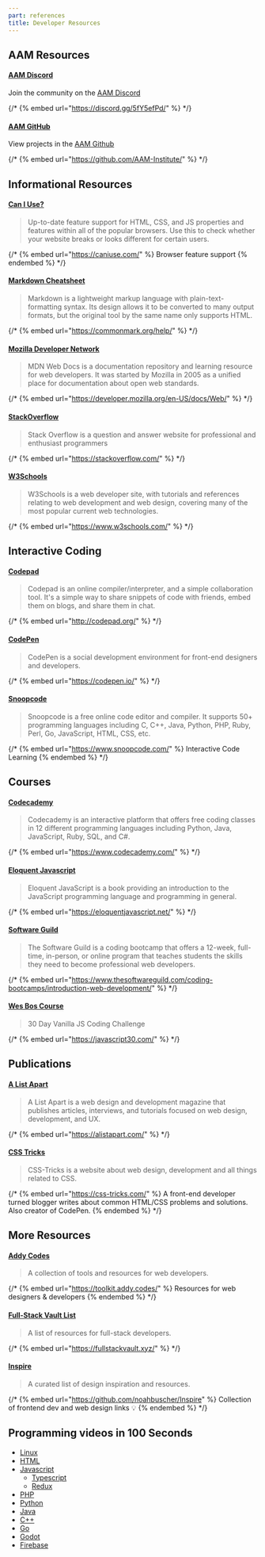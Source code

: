 ```yaml
---
part: references
title: Developer Resources
---
```


## AAM Resources

#### [AAM Discord](https://discord.gg/5fY5efPd)

Join the community on the [AAM Discord](https://discord.gg/5fY5efPd)

{/* {% embed url="https://discord.gg/5fY5efPd/" %} */}

#### [AAM GitHub](https://github.com/AAM-Institute/)

View projects in the [AAM Github](https://github.com/AAM-Institute/)

{/* {% embed url="https://github.com/AAM-Institute/" %} */}

## Informational Resources

#### [Can I Use?](https://caniuse.com/)

> Up-to-date feature support for HTML, CSS, and JS properties and features within all of the popular browsers. Use this to check whether your website breaks or looks different for certain users.

{/* {% embed url="https://caniuse.com/" %} Browser feature support {% endembed %} */}

#### [Markdown Cheatsheet](https://commonmark.org/help/)

> Markdown is a lightweight markup language with plain-text-formatting syntax. Its design allows it to be converted to many output formats, but the original tool by the same name only supports HTML.

{/* {% embed url="https://commonmark.org/help/" %} */}

#### [Mozilla Developer Network](https://developer.mozilla.org/en-US/docs/Web)

> MDN Web Docs is a documentation repository and learning resource for web developers. It was started by Mozilla in 2005 as a unified place for documentation about open web standards.

{/* {% embed url="https://developer.mozilla.org/en-US/docs/Web/" %} */}

#### [StackOverflow](https://stackoverflow.com/)

> Stack Overflow is a question and answer website for professional and enthusiast programmers

{/* {% embed url="https://stackoverflow.com/" %} */}

#### [W3Schools](https://www.w3schools.com/)

> W3Schools is a web developer site, with tutorials and references relating to web development and web design, covering many of the most popular current web technologies.

{/* {% embed url="https://www.w3schools.com/" %} */}

## Interactive Coding

#### [Codepad](http://codepad.org/)

> Codepad is an online compiler/interpreter, and a simple collaboration tool. It's a simple way to share snippets of code with friends, embed them on blogs, and share them in chat.

{/* {% embed url="http://codepad.org/" %} */}

#### [CodePen](https://codepen.io/)

> CodePen is a social development environment for front-end designers and developers.

{/* {% embed url="https://codepen.io/" %} */}

#### [Snoopcode](https://www.snoopcode.com/)

> Snoopcode is a free online code editor and compiler. It supports 50+ programming languages including C, C++, Java, Python, PHP, Ruby, Perl, Go, JavaScript, HTML, CSS, etc.

{/* {% embed url="https://www.snoopcode.com/" %} Interactive Code Learning {% endembed %} */}

## Courses

#### [Codecademy](https://www.codecademy.com/)

> Codecademy is an interactive platform that offers free coding classes in 12 different programming languages including Python, Java, JavaScript, Ruby, SQL, and C\#.

{/* {% embed url="https://www.codecademy.com/" %} */}

#### [Eloquent Javascript](https://eloquentjavascript.net/)

> Eloquent JavaScript is a book providing an introduction to the JavaScript programming language and programming in general.

{/* {% embed url="https://eloquentjavascript.net/" %} */}

#### [Software Guild](https://www.thesoftwareguild.com/coding-bootcamps/introduction-web-development/)

> The Software Guild is a coding bootcamp that offers a 12-week, full-time, in-person, or online program that teaches students the skills they need to become professional web developers.

{/* {% embed url="https://www.thesoftwareguild.com/coding-bootcamps/introduction-web-development/" %} */}

#### [Wes Bos Course](https://javascript30.com/)

> 30 Day Vanilla JS Coding Challenge

{/* {% embed url="https://javascript30.com/" %} */}

## Publications

#### [A List Apart](https://alistapart.com/)

> A List Apart is a web design and development magazine that publishes articles, interviews, and tutorials focused on web design, development, and UX.

{/* {% embed url="https://alistapart.com/" %} */}

#### [CSS Tricks](https://css-tricks.com/)

> CSS-Tricks is a website about web design, development and all things related to CSS.

{/* {% embed url="https://css-tricks.com/" %} A front-end developer turned blogger writes about common HTML/CSS problems and solutions. Also creator of CodePen. {% endembed %} */}

## More Resources

#### [Addy Codes](https://toolkit.addy.codes/)

> A collection of tools and resources for web developers.

{/* {% embed url="https://toolkit.addy.codes/" %} Resources for web designers & developers {% endembed %} */}

#### [Full-Stack Vault List](https://fullstackvault.xyz/)

> A list of resources for full-stack developers.

{/* {% embed url="https://fullstackvault.xyz/" %} */}

#### [Inspire](https://github.com/noahbuscher/Inspire)

> A curated list of design inspiration and resources.

{/* {% embed url="https://github.com/noahbuscher/Inspire" %} Collection of frontend dev and web design links 💡 {% endembed %} */}

## Programming videos in 100 Seconds

- [Linux](https://www.youtube.com/watch?v=rrB13utjYV4)
- [HTML](https://www.youtube.com/watch?v=ok-plXXHlWw)
- [Javascript](https://www.youtube.com/watch?v=DHjqpvDnNGE)
  - [Typescript](https://www.youtube.com/watch?v=zQnBQ4tB3ZA)
  - [Redux](https://www.youtube.com/watch?v=_shA5Xwe8_4)
- [PHP](https://www.youtube.com/watch?v=a7_WFUlFS94)
- [Python](https://www.youtube.com/watch?v=x7X9w_GIm1s)
- [Java](https://www.youtube.com/watch?v=l9AzO1FMgM8)
- [C++](https://www.youtube.com/watch?v=MNeX4EGtR5Y)
- [Go](https://www.youtube.com/watch?v=446E-r0rXHI)
- [Godot](https://www.youtube.com/watch?v=QKgTZWbwD1U)
- [Firebase](https://www.youtube.com/watch?v=vAoB4VbhRzM)
